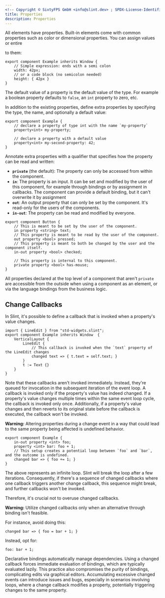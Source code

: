 ```yaml
---
<!-- Copyright © SixtyFPS GmbH <info@slint.dev> ; SPDX-License-Identifier: MIT -->
title: Properties
description: Properties
---
```



All elements have properties. Built-in elements come with common properties such
as color or dimensional properties. You can assign values or entire
<Link type="Expressions" /> to them:

```slint
export component Example inherits Window {
    // Simple expression: ends with a semi colon
    width: 42px;
    // or a code block (no semicolon needed)
    height: { 42px }
}
```

The default value of a property is the default value of the type.
For example a boolean property defaults to `false`, an `int` property to zero, etc.

In addition to the existing properties, define extra properties by specifying the
type, the name, and optionally a default value:

```slint
export component Example {
    // declare a property of type int with the name `my-property`
    property<int> my-property;

    // declare a property with a default value
    property<int> my-second-property: 42;
}
```

Annotate extra properties with a qualifier that specifies how the
property can be read and written:

-   **`private`** (the default): The property can only be accessed from within the component.
-   **`in`**: The property is an input. It can be set and modified by the user of this component,
    for example through bindings or by assignment in callbacks.
    The component can provide a default binding, but it can't overwrite it by
    assignment
-   **`out`**: An output property that can only be set by the component. It's read-only for the
    users of the components.
-   **`in-out`**: The property can be read and modified by everyone.

```slint
export component Button {
    // This is meant to be set by the user of the component.
    in property <string> text;
    // This property is meant to be read by the user of the component.
    out property <bool> pressed;
    // This property is meant to both be changed by the user and the component itself.
    in-out property <bool> checked;

    // This property is internal to this component.
    private property <bool> has-mouse;
}
```

All properties declared at the top level of a component that aren't `private` are accessible from the outside when using a component as an element, or via the
language bindings from the business logic.





## Change Callbacks

In Slint, it's possible to define a callback that is invoked when a property's value changes.

```slint
import { LineEdit } from "std-widgets.slint";
export component Example inherits Window  {
    VerticalLayout {
        LineEdit {
            // This callback is invoked when the `text` property of the LineEdit changes
            changed text => { t.text = self.text; }
        }
        t := Text {}
    }
}
```

Note that these callbacks aren't invoked immediately.
Instead, they're queued for invocation in the subsequent iteration of the event loop.
A callback is invoked only if the property's value has indeed changed.
If a property's value changes multiple times within the same event loop cycle, the callback is invoked only once.
Additionally, if a property's value changes and then reverts to its original state before the callback is executed, the callback won't be invoked.

**Warning:** Altering properties during a change event in a way that could lead to the same property being affected is undefined behavior.

```slint
export component Example {
    in-out property <int> foo;
    property <int> bar: foo + 1;
    // This setup creates a potential loop between `foo` and `bar`, and the outcome is undefined.
    changed bar => { foo += 1; }
}
```

The above represents an infinite loop. Slint will break the loop after a few iterations.
Consequently, if there's a sequence of changed callbacks where one callback triggers another change callback,
this sequence might break, and further callbacks won't be invoked.

Therefore, it's crucial not to overuse changed callbacks.

**Warning:** Utilize changed callbacks only when an alternative through binding isn't feasible.

For instance, avoid doing this:

```slint no-test
changed bar => { foo = bar + 1; }
```

Instead, opt for:

```slint no-test
foo: bar + 1;
```

Declarative bindings automatically manage dependencies.
Using a changed callback forces immediate evaluation of bindings, which are typically evaluated lazily.
This practice also compromises the purity of bindings, complicating edits via graphical editors.
Accumulating excessive changed events can introduce issues and bugs, especially in scenarios involving loops, where a change callback modifies a property, potentially triggering changes to the same property.

